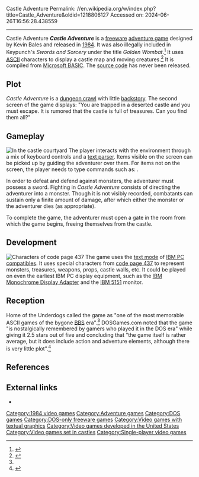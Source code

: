 Castle Adventure
Permalink: //en.wikipedia.org/w/index.php?title=Castle_Adventure&oldid=1218806127
Accessed on: 2024-06-26T16:56:28.438559



------
Castle Adventure
{{Short description|Freeware adventure game}}{{more citations needed|date=July 2017}}
{{Infobox video game
| title          = Castle Adventure
| image          = CastleAdventure1.png
| developer      = Kevin Bales
| publisher      = [[Freeware]]
| released       = [[1984 in video gaming|1984]]
| genre          = [[Adventure game|Adventure]]
| modes          = [[Single-player]]
| platforms      = [[MS-DOS]]
}}
'''''Castle Adventure''''' is a [[freeware]] [[adventure game]] designed by Kevin Bales and released in [[1984 in video gaming|1984]]. It was also illegally included in Keypunch's ''Swords and Sorcery'' under the title ''Golden Wombat''.<ref name="underdog">{{cite web
| url = http://www.homeoftheunderdogs.net/game.php?id=3953
| title = ''Castle Adventure''
| work = [[Home of the Underdogs]]
| accessdate = 2010-01-10}}</ref> It uses [[ASCII]] characters to display a castle map and moving creatures.<ref name="moore">{{cite book |last1=Moore |first1=Michael E. |last2=Sward |first2=Jennifer |year=2007 |title=Introduction to the Game Industry: Game design and development |url=https://books.google.com/books?id=_3ohAQAAIAAJ&q=%22Kevin+Bales%22+%22castle+adventure%22+game |publisher=Pearson Prentice Hall |page=4 |isbn=9780131687431}}</ref> It is compiled from [[Microsoft BASIC]]. The [[source code]] has never been released.

==Plot==
''Castle Adventure'' is a [[dungeon crawl]] with little [[backstory]]. The second screen of the game displays: "You are trapped in a deserted castle and you must escape. It is rumored that the castle is full of treasures. Can you find them all?"

==Gameplay==
[[Image:Castle Adventure screenshot.png|thumb|left|In the castle courtyard]]
The player interacts with the environment through a mix of keyboard controls and a [[text parser]]. Items visible on the screen can be picked up by guiding the adventurer over them. For items not on the screen, the player needs to type commands such as: {{mono|get diamond}}.

In order to defeat and defend against monsters, the adventurer must possess a sword. Fighting in ''Castle Adventure'' consists of directing the adventurer into a monster. Though it is not visibly recorded, combatants can sustain only a finite amount of damage, after which either the monster or the adventurer dies (as appropriate).

To complete the game, the adventurer must open a gate in the room from which the game begins, freeing themselves from the castle.

==Development==
[[Image:Codepage-437.png|thumb|Characters of code page 437]]
The game uses the [[text mode]] of [[IBM PC compatibles]]. It uses special characters from [[code page 437]] to represent monsters, treasures, weapons, props, castle walls, etc. It could be played on even the earliest IBM PC display equipment, such as the [[IBM Monochrome Display Adapter]] and the [[IBM 5151]] monitor.

==Reception==
Home of the Underdogs called the game as "one of the most memorable ASCII games of the bygone [[Bulletin board system|BBS]] era".<ref name=underdog /> DOSGames.com noted that the game "is nostalgically remembered by gamers who played it in the DOS era" while giving it 2.5 stars out of five and concluding that "the game itself is rather average, but it does include action and adventure elements, although there is very little plot".<ref name="dosgamescom">{{cite web | url = https://dosgames.com/game/castle-adventure/ | title = ''Castle Adventure at DOSGames.com'' | website = DOSGames.com | accessdate = 2018-09-28}}</ref>

==References==
{{reflist}}

==External links==
* {{Internet Archive game| msdos_Castle_Adventure_1984|Castle Adventure}}

[[Category:1984 video games]]
[[Category:Adventure games]]
[[Category:DOS games]]
[[Category:DOS-only freeware games]]
[[Category:Video games with textual graphics]]
[[Category:Video games developed in the United States]]
[[Category:Video games set in castles]]
[[Category:Single-player video games]]
